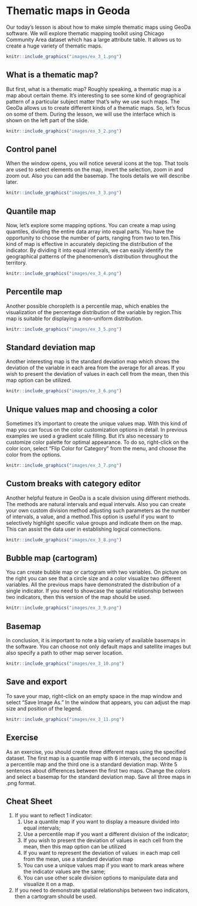 # Thematic maps in Geoda

Our today's lesson is about how to make simple thematic maps using GeoDa software. We will explore thematic mapping toolkit using Chicago Community Area dataset which has a large attribute table. It allows us to create a huge variety of thematic maps.

```r
knitr::include_graphics("images/ex_3_1.png")
```

## What is a thematic map?

But first, what is a thematic map? Roughly speaking, a thematic map is a map about certain theme. It's interesting to see some kind of geographical pattern of a particular subject matter that's why we use such maps. The GeoDa allows us to create different kinds of a thematic maps. So, let's focus on some of them. During the lesson, we will use the interface which is shown on the left part of the slide.

```r
knitr::include_graphics("images/ex_3_2.png")
```

## Control panel

When the window opens, you will notice several icons at the top. That tools are used to select elements on the map, invert the selection, zoom in and zoom out. Also you can add the basemap. The tools details we will describe later.

```r
knitr::include_graphics("images/ex_3_3.png")
```

## Quantile map

Now, let's explore some mapping options. You can create a map using quantiles, dividing the entire data array into equal parts. You have the opportunity to choose the number of parts, ranging from two to ten.This kind of map is effective in accurately depicting the distribution of the indicator. By dividing it into equal intervals, we can easily identify the geographical patterns of the phenomenon's distribution throughout the territory.

```r
knitr::include_graphics("images/ex_3_4.png")
```

## Percentile map

Another possible choropleth is a percentile map, which enables the visualization of the percentage distribution of the variable by region.This map is suitable for displaying a non-uniform distribution.

```r
knitr::include_graphics("images/ex_3_5.png")
```

## Standard deviation map

Another interesting map is the standard deviation map which shows the deviation of the variable in each area from the average for all areas. If you wish to present the deviation of values in each cell from the mean, then this map option can be utilized.

```r
knitr::include_graphics("images/ex_3_6.png")
```

## Unique values map and choosing a color

Sometimes it's important to create the unique values map. With this kind of map you can focus on the color customization options in detail. In previous examples we used a gradient scale filling. But it's also necessary to customize color palette for optimal appearance. To do so, right-click on the color icon, select "Flip Color for Category" from the menu, and choose the color from the options.

```r
knitr::include_graphics("images/ex_3_7.png")
```

## Custom breaks with category editor

Another helpful feature in GeoDa is a scale division using different methods. The methods are natural intervals and equal intervals. Also you can create your own custom division method adjusting such parameters as the number of intervals, a value, and a method.This option is useful if you want to selectively highlight specific value groups and indicate them on the map. This can assist the data user in establishing logical connections.

```r
knitr::include_graphics("images/ex_3_8.png")
```

## Bubble map (cartogram)

You can create bubble map or cartogram with two variables. On picture on the right you can see that a circle size and a color visualize two different variables. All the previous maps have demonstrated the distribution of a single indicator. If you need to showcase the spatial relationship between two indicators, then this version of the map should be used.

```r
knitr::include_graphics("images/ex_3_9.png")
```

## Basemap

In conclusion, it is important to note a big variety of available basemaps in the software. You can choose not only default maps and satellite images but also specify a path to other map server location.

```r
knitr::include_graphics("images/ex_3_10.png")
```

## Save and export

To save your map, right-click on an empty space in the map window and select "Save Image As." In the window that appears, you can adjust the map size and position of the legend.

```r
knitr::include_graphics("images/ex_3_11.png")
```

## Exercise

As an exercise, you should create three different maps using the specified dataset. The first map is a quantile map with 6 intervals, the second map is a percentile map and the third one is a standard deviation map. Write 5 sentences about differences between the first two maps. Change the colors and select a basemap for the standard deviation map. Save all three maps in .png format.

## Cheat Sheet

1. If you want to reflect 1 indicator:
	1. Use a quantile map if you want to display
	a measure divided into equal intervals;
	2. Use a percentile map if you want a different
	division of the indicator;
	3. If you wish to present the deviation of values in
	each cell from the mean, then this map option 
	can be utilized
	4. If you want to represent the deviation of values ​​
	in each map cell from the mean, use
	a standard deviation map
	5. You can use a unique values map if you want to
	mark areas where the indicator values ​​are the same;
	6. You can use other scale division options to
	manipulate data and visualize it on a map.
2. If you need to demonstrate spatial relationships
between two indicators, then a cartogram should be used. 
